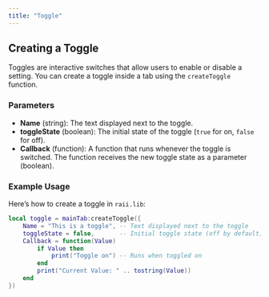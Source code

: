 ```yaml
---
title: "Toggle"
---
```


## Creating a Toggle

Toggles are interactive switches that allow users to enable or disable a setting. You can create a toggle inside a tab using the `createToggle` function.

### Parameters

- **Name** (string): The text displayed next to the toggle.
- **toggleState** (boolean): The initial state of the toggle (`true` for on, `false` for off).
- **Callback** (function): A function that runs whenever the toggle is switched. The function receives the new toggle state as a parameter (boolean).

### Example Usage

Here’s how to create a toggle in `raii.lib`:

```lua
local toggle = mainTab:createToggle({
	Name = "This is a toggle", -- Text displayed next to the toggle
	toggleState = false,       -- Initial toggle state (off by default)
	Callback = function(Value)
		if Value then 
			print("Toggle on") -- Runs when toggled on
		end
        print("Current Value: " .. tostring(Value))
	end
})

